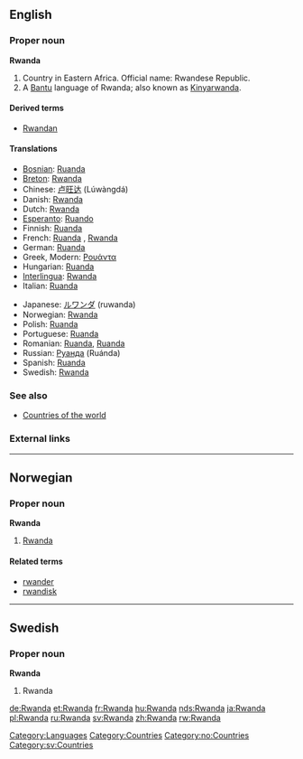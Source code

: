 ==English==
===Proper noun===
{{wikipedia}}
'''Rwanda'''
# Country in Eastern Africa. Official name: Rwandese Republic.
# A [[Bantu]] language of Rwanda; also known as [[Kinyarwanda]].

====Derived terms====
*[[Rwandan]]

====Translations====
{{top}}
*[[Bosnian]]: [[Ruanda#Bosnian|Ruanda]] {{f}}
*[[Breton]]: [[Rwanda#Breton|Rwanda]]
*Chinese: [[卢旺达]] (Lúwàngdá)
*Danish: [[Rwanda#Danish|Rwanda]]
*Dutch: [[Rwanda#Dutch|Rwanda]]
*[[Esperanto]]: [[Ruando]]
*Finnish: [[Ruanda#Finnish|Ruanda]]
*French: [[Ruanda#French|Ruanda]] {{m}}, [[Rwanda#French|Rwanda]] {{m}}
*German: [[Ruanda#German|Ruanda]]
*Greek, Modern: [[Ρουάντα]] {{f}}
*Hungarian: [[Ruanda#Hungarian|Ruanda]]
*[[Interlingua]]: [[Rwanda#Interlingua|Rwanda]]
*Italian: [[Ruanda#Italian|Ruanda]]
{{mid}}
*Japanese: [[ルワンダ]] (ruwanda)
*Norwegian: [[#Norwegian|Rwanda]]
*Polish: [[Ruanda#Polish|Ruanda]]
*Portuguese: [[Ruanda#Portuguese|Ruanda]]
*Romanian: [[Ruanda#Romanian|Ruanda]], [[Rwanda#Romanian|Ruanda]] {{f}}
*Russian: [[Руанда]] (Ruánda)
*Spanish: [[Ruanda#Spanish|Ruanda]]
*Swedish: [[Rwanda#Swedish|Rwanda]]
{{bottom}}

===See also===
* [[Countries of the world]]

===External links===
{{ethnologue|code=kin}}

[[Category:Languages]]
[[Category:Countries]]

----

==Norwegian==
===Proper noun===
[[Category:no:Countries]]
'''Rwanda'''
#[[#English|Rwanda]]
====Related terms====
*[[rwander]]
*[[rwandisk]]

----
==Swedish==
===Proper noun===
'''Rwanda'''
#Rwanda

[[Category:sv:Countries]]

[[de:Rwanda]]
[[et:Rwanda]]
[[fr:Rwanda]]
[[hu:Rwanda]]
[[nds:Rwanda]]
[[ja:Rwanda]]
[[pl:Rwanda]]
[[ru:Rwanda]]
[[sv:Rwanda]]
[[zh:Rwanda]]
[[rw:Rwanda]]